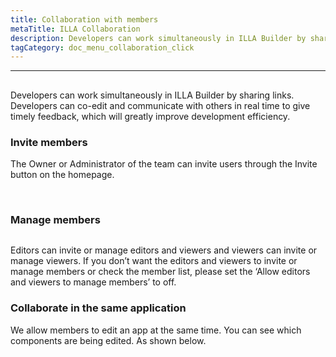 ```yaml
---
title: Collaboration with members
metaTitle: ILLA Collaboration
description: Developers can work simultaneously in ILLA Builder by sharing links. Developers can co-edit and communicate with others in real time to give timely feedback, which will greatly improve development efficiency.
tagCategory: doc_menu_collaboration_click
---
```


* * *

## <Heading hidden>Collaboration with members</Heading>

Developers can work simultaneously in ILLA Builder by sharing links. Developers can co-edit and communicate with others in real time to give timely feedback, which will greatly improve development efficiency.

### Invite members

The Owner or Administrator of the team can invite users through the Invite button on the homepage. 

<img src='https://cdn.illacloud.com/official-website/img/docs/assemble/collaboration.png' alt="" />

<img src='https://cdn.illacloud.com/official-website/img/docs/assemble/collaboration(1).png' alt="" />

### Manage members

<img src='https://cdn.illacloud.com/official-website/img/docs/assemble/collaboration(2).png' alt="" />

Editors can invite or manage editors and viewers and viewers can invite or manage viewers. If you don’t want the editors and viewers to invite or manage members or check the member list, please set the ‘Allow editors and viewers to manage members’ to off.

### Collaborate in the same application

We allow members to edit an app at the same time. You can see which components are being edited. As shown below. 

<img src='https://cdn.illacloud.com/official-website/img/docs/assemble/collaboration(3).png' alt="" />
